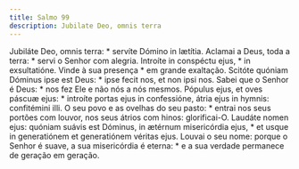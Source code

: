 ```yaml
---
title: Salmo 99
description: Jubilate Deo, omnis terra
---
```


<div class="side-by-side not-content">
  <span>Jubiláte Deo, omnis terra: * servíte Dómino in lætítia.</span>
  <span>Aclamai a Deus, toda a terra: * servi o Senhor com alegria.</span>
  <span>Introíte in conspéctu ejus, * in exsultatióne.</span>
  <span>Vinde à sua presença * em grande exaltação.</span>
  <span>
    Scitóte quóniam Dóminus ipse est Deus: * ipse fecit nos, et non ipsi nos.
  </span>
  <span>Sabei que o Senhor é Deus: * nos fez Ele e não nós a nós mesmos.</span>
  <span>
    Pópulus ejus, et oves páscuæ ejus: * introíte portas ejus in confessióne,
    átria ejus in hymnis: confitémini illi.
  </span>
  <span>
    O seu povo e as ovelhas do seu pasto: * entrai nos seus portões com louvor,
    nos seus átrios com hinos: glorificai-O.
  </span>
  <span>
    Laudáte nomen ejus: quóniam suávis est Dóminus, in ætérnum misericórdia
    ejus, * et usque in generatiónem et generatiónem véritas ejus.
  </span>
  <span>
    Louvai o seu nome: porque o Senhor é suave, a sua misericórdia é eterna: * e
    a sua verdade permanece de geração em geração.
  </span>
</div>
